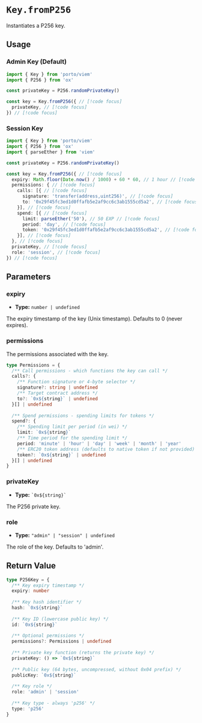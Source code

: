 # `Key.fromP256`

Instantiates a P256 key.

## Usage

### Admin Key (Default)

```ts twoslash
import { Key } from 'porto/viem'
import { P256 } from 'ox'

const privateKey = P256.randomPrivateKey()

const key = Key.fromP256({ // [!code focus]
  privateKey, // [!code focus]
}) // [!code focus]
```

### Session Key

```ts twoslash
import { Key } from 'porto/viem'
import { P256 } from 'ox'
import { parseEther } from 'viem'

const privateKey = P256.randomPrivateKey()

const key = Key.fromP256({ // [!code focus]
  expiry: Math.floor(Date.now() / 1000) + 60 * 60, // 1 hour // [!code focus]
  permissions: { // [!code focus]
    calls: [{ // [!code focus]
      signature: 'transfer(address,uint256)', // [!code focus]
      to: '0x29f45fc3ed1d0ffafb5e2af9cc6c3ab1555cd5a2', // [!code focus]
    }], // [!code focus]
    spend: [{ // [!code focus]
      limit: parseEther('50'), // 50 EXP // [!code focus]
      period: 'day', // [!code focus]
      token: '0x29f45fc3ed1d0ffafb5e2af9cc6c3ab1555cd5a2', // [!code focus]
    }], // [!code focus]
  }, // [!code focus]
  privateKey, // [!code focus]
  role: 'session', // [!code focus]
}) // [!code focus]
```

## Parameters

### expiry

- **Type:** `number | undefined`

The expiry timestamp of the key (Unix timestamp). Defaults to 0 (never expires).

### permissions

The permissions associated with the key.

```ts
type Permissions = {
  /** Call permissions - which functions the key can call */
  calls?: {
    /** Function signature or 4-byte selector */
    signature?: string | undefined
    /** Target contract address */
    to?: `0x${string}` | undefined
  }[] | undefined
  
  /** Spend permissions - spending limits for tokens */
  spend?: {
    /** Spending limit per period (in wei) */
    limit: `0x${string}`
    /** Time period for the spending limit */
    period: 'minute' | 'hour' | 'day' | 'week' | 'month' | 'year'
    /** ERC20 token address (defaults to native token if not provided) */
    token?: `0x${string}` | undefined
  }[] | undefined
}
```

### privateKey

- **Type:** `` `0x${string}` ``

The P256 private key.

### role

- **Type:** `"admin" | "session" | undefined`

The role of the key. Defaults to 'admin'.

## Return Value

```ts
type P256Key = {
  /** Key expiry timestamp */
  expiry: number
  
  /** Key hash identifier */
  hash: `0x${string}`
  
  /** Key ID (lowercase public key) */
  id: `0x${string}`
  
  /** Optional permissions */
  permissions?: Permissions | undefined
  
  /** Private key function (returns the private key) */
  privateKey: () => `0x${string}`
  
  /** Public key (64 bytes, uncompressed, without 0x04 prefix) */
  publicKey: `0x${string}`
  
  /** Key role */
  role: 'admin' | 'session'
  
  /** Key type - always 'p256' */
  type: 'p256'
}
```
